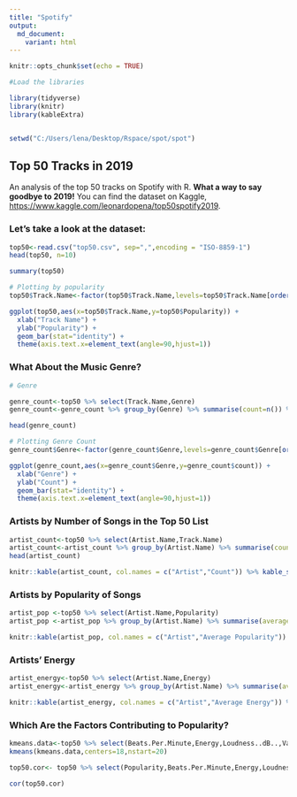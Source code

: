 ```yaml
---
title: "Spotify"
output: 
  md_document:
    variant: html
---
```


```r
knitr::opts_chunk$set(echo = TRUE)
```

```r

#Load the libraries

library(tidyverse)
library(knitr)
library(kableExtra)


setwd("C:/Users/lena/Desktop/Rspace/spot/spot")
```


## Top 50 Tracks in 2019 

An analysis of the top 50 tracks on Spotify with R. **What a way to say goodbye to 2019!** You can find the dataset on Kaggle,  <https://www.kaggle.com/leonardopena/top50spotify2019>.


### Let's take a look at the dataset: ### 
```r
top50<-read.csv("top50.csv", sep=",",encoding = "ISO-8859-1")
head(top50, n=10)
```


```r
summary(top50)
```


```r
# Plotting by popularity
top50$Track.Name<-factor(top50$Track.Name,levels=top50$Track.Name[order(top50$Popularity)])

ggplot(top50,aes(x=top50$Track.Name,y=top50$Popularity)) + 
  xlab("Track Name") + 
  ylab("Popularity") + 
  geom_bar(stat="identity") +
  theme(axis.text.x=element_text(angle=90,hjust=1))
```

### What About the Music Genre?

```r
# Genre

genre_count<-top50 %>% select(Track.Name,Genre)
genre_count<-genre_count %>% group_by(Genre) %>% summarise(count=n()) %>% arrange(desc(count))

head(genre_count)
```

```r
# Plotting Genre Count
genre_count$Genre<-factor(genre_count$Genre,levels=genre_count$Genre[order(genre_count$count)])

ggplot(genre_count,aes(x=genre_count$Genre,y=genre_count$count)) + 
  xlab("Genre") + 
  ylab("Count") + 
  geom_bar(stat="identity") +
  theme(axis.text.x=element_text(angle=90,hjust=1))
```

### Artists by Number of Songs in the Top 50 List
```r
artist_count<-top50 %>% select(Artist.Name,Track.Name)
artist_count<-artist_count %>% group_by(Artist.Name) %>% summarise(count=n()) %>% arrange(desc(count))
head(artist_count)
```

```r

knitr::kable(artist_count, col.names = c("Artist","Count")) %>% kable_styling() %>% scroll_box(width="50%",height="200px")

```

### Artists by Popularity of Songs

```r
artist_pop <-top50 %>% select(Artist.Name,Popularity)
artist_pop <-artist_pop %>% group_by(Artist.Name) %>% summarise(average_pop=mean(Popularity)) %>% arrange(desc(average_pop))

knitr::kable(artist_pop, col.names = c("Artist","Average Popularity")) %>% kable_styling() %>% scroll_box(width="50%",height="200px")

```

### Artists' Energy
```r
artist_energy<-top50 %>% select(Artist.Name,Energy)
artist_energy<-artist_energy %>% group_by(Artist.Name) %>% summarise(average_energy=mean(Energy)) %>% arrange(desc(average_energy))

knitr::kable(artist_energy, col.names = c("Artist","Average Energy")) %>% kable_styling() %>% scroll_box(width="50%",height="200px")

```

### Which Are the Factors Contributing to Popularity?
```r
kmeans.data<-top50 %>% select(Beats.Per.Minute,Energy,Loudness..dB..,Valence.,Length.,Acousticness..,Speechiness.,Liveness,Danceability)
kmeans(kmeans.data,centers=18,nstart=20)

```




```r
top50.cor<- top50 %>% select(Popularity,Beats.Per.Minute,Energy,Loudness..dB..,Valence.,Length.,Acousticness..,Speechiness.,Liveness,Danceability)

cor(top50.cor)

```
